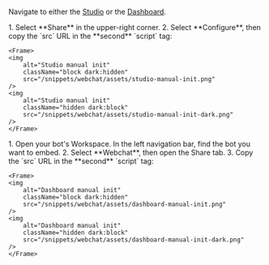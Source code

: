 Navigate to either the [Studio](/learn/reference/introduction) or the [Dashboard](/learn/get-started/dashboard/).

<Tabs>
<Tab title="From the Studio">
    1. Select **Share** in the upper-right corner.
    2. Select **Configure**, then copy the `src` URL in the **second** `script` tag:
    
    <Frame>
    <img
        alt="Studio manual init"
        className="block dark:hidden"
        src="/snippets/webchat/assets/studio-manual-init.png"
    />
    <img
        alt="Studio manual init"
        className="hidden dark:block"
        src="/snippets/webchat/assets/studio-manual-init-dark.png"
    />
    </Frame>
</Tab>
<Tab title="From the Dashboard">
    1. Open your bot's Workspace. In the left navigation bar, find the bot you want to embed.
    2. Select **Webchat**, then open the Share tab.
    3. Copy the `src` URL in the **second** `script` tag:
    
    <Frame>
    <img
        alt="Dashboard manual init"
        className="block dark:hidden"
        src="/snippets/webchat/assets/dashboard-manual-init.png"
    />
    <img
        alt="Dashboard manual init"
        className="hidden dark:block"
        src="/snippets/webchat/assets/dashboard-manual-init-dark.png"
    />
    </Frame>

</Tab>
</Tabs>